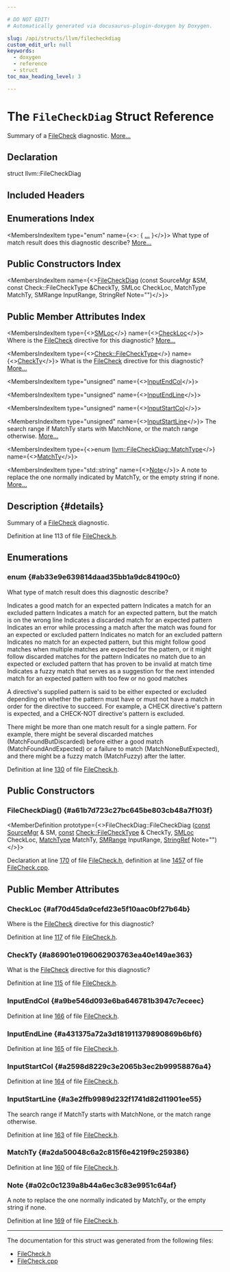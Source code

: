 ```yaml
---

# DO NOT EDIT!
# Automatically generated via docusaurus-plugin-doxygen by Doxygen.

slug: /api/structs/llvm/filecheckdiag
custom_edit_url: null
keywords:
  - doxygen
  - reference
  - struct
toc_max_heading_level: 3

---
```





# The `FileCheckDiag` Struct Reference

<DoxygenPage pluginConfig={pluginConfig}>

Summary of a <a href="/docs/api/classes/llvm/filecheck">FileCheck</a> diagnostic. <a href="#details">More...</a>

## Declaration

<CodeBlock>struct llvm::FileCheckDiag</CodeBlock>

## Included Headers

<IncludesList>
<IncludesListItem
  filePath="llvm/FileCheck/FileCheck.h"
  permalink="/docs/api/files/include/include/llvm/include/llvm/filecheck/filecheck-h"
  isLocal="true" />
</IncludesList>

## Enumerations Index

<MembersIndex>

<MembersIndexItem
  type="enum"
  name={<>:  &#123; <a href="#ab33e9e639814daad35bb1a9dc84190c0">...</a> &#125;</>}>
What type of match result does this diagnostic describe? <a href="#ab33e9e639814daad35bb1a9dc84190c0">More...</a>
</MembersIndexItem>

</MembersIndex>

## Public Constructors Index

<MembersIndex>

<MembersIndexItem
  name={<><a href="#a61b7d723c27bc645be803cb48a7f103f">FileCheckDiag</a> (const SourceMgr &amp;SM, const Check::FileCheckType &amp;CheckTy, SMLoc CheckLoc, MatchType MatchTy, SMRange InputRange, StringRef Note=&quot;&quot;)</>}>
</MembersIndexItem>

</MembersIndex>

## Public Member Attributes Index

<MembersIndex>

<MembersIndexItem
  type={<><a href="/docs/api/classes/llvm/smloc">SMLoc</a></>}
  name={<><a href="#af70d45da9cefd23e5f10aac0bf27b64b">CheckLoc</a></>}>
Where is the <a href="/docs/api/classes/llvm/filecheck">FileCheck</a> directive for this diagnostic? <a href="#af70d45da9cefd23e5f10aac0bf27b64b">More...</a>
</MembersIndexItem>

<MembersIndexItem
  type={<><a href="/docs/api/classes/llvm/check/filechecktype">Check::FileCheckType</a></>}
  name={<><a href="#a86901e0196062903763ea40e149ae363">CheckTy</a></>}>
What is the <a href="/docs/api/classes/llvm/filecheck">FileCheck</a> directive for this diagnostic? <a href="#a86901e0196062903763ea40e149ae363">More...</a>
</MembersIndexItem>

<MembersIndexItem
  type="unsigned"
  name={<><a href="#a9be546d093e6ba646781b3947c7eceec">InputEndCol</a></>}>
</MembersIndexItem>

<MembersIndexItem
  type="unsigned"
  name={<><a href="#a431375a72a3d181911379890869b6bf6">InputEndLine</a></>}>
</MembersIndexItem>

<MembersIndexItem
  type="unsigned"
  name={<><a href="#a2598d8229c3e2065b3ec2b99958876a4">InputStartCol</a></>}>
</MembersIndexItem>

<MembersIndexItem
  type="unsigned"
  name={<><a href="#a3e2ffb9989d232f1741d82d11901ee55">InputStartLine</a></>}>
The search range if MatchTy starts with MatchNone, or the match range otherwise. <a href="#a3e2ffb9989d232f1741d82d11901ee55">More...</a>
</MembersIndexItem>

<MembersIndexItem
  type={<>enum <a href="#ab33e9e639814daad35bb1a9dc84190c0">llvm::FileCheckDiag::MatchType</a></>}
  name={<><a href="#a2da50048c6a2c815f6e4219f9c259386">MatchTy</a></>}>
</MembersIndexItem>

<MembersIndexItem
  type="std::string"
  name={<><a href="#a02c0c1239a8b44a6ec3c83e9951c64af">Note</a></>}>
A note to replace the one normally indicated by MatchTy, or the empty string if none. <a href="#a02c0c1239a8b44a6ec3c83e9951c64af">More...</a>
</MembersIndexItem>

</MembersIndex>

## Description {#details}

Summary of a <a href="/docs/api/classes/llvm/filecheck">FileCheck</a> diagnostic.

Definition at line 113 of file <a href="/docs/api/files/include/include/llvm/include/llvm/filecheck/filecheck-h">FileCheck.h</a>.

<SectionDefinition>

## Enumerations

### enum  {#ab33e9e639814daad35bb1a9dc84190c0}

<MemberDefinition
  prototype="enum llvm::FileCheckDiag::MatchType ">
What type of match result does this diagnostic describe?

<EnumerationList title="Enumeration values">

<Link id="ab33e9e639814daad35bb1a9dc84190c0adcf3e4ffa0433fb40711377d53b4baf1" />
<EnumerationListItem name="MatchFoundAndExpected">
Indicates a good match for an expected pattern
</EnumerationListItem>

<Link id="ab33e9e639814daad35bb1a9dc84190c0a66b95270a54c88af1ba70b794aa836f8" />
<EnumerationListItem name="MatchFoundButExcluded">
Indicates a match for an excluded pattern
</EnumerationListItem>

<Link id="ab33e9e639814daad35bb1a9dc84190c0a3f5c9c6115db2361e358de0c62d43bed" />
<EnumerationListItem name="MatchFoundButWrongLine">
Indicates a match for an expected pattern, but the match is on the wrong line
</EnumerationListItem>

<Link id="ab33e9e639814daad35bb1a9dc84190c0abf168517cbdcc053154c47b20986837b" />
<EnumerationListItem name="MatchFoundButDiscarded">
Indicates a discarded match for an expected pattern
</EnumerationListItem>

<Link id="ab33e9e639814daad35bb1a9dc84190c0ab7e91555667e7182c229428b8f3a6302" />
<EnumerationListItem name="MatchFoundErrorNote">
Indicates an error while processing a match after the match was found for an expected or excluded pattern
</EnumerationListItem>

<Link id="ab33e9e639814daad35bb1a9dc84190c0a4a92716c994d8a58dc2e6b158e2b2f3f" />
<EnumerationListItem name="MatchNoneAndExcluded">
Indicates no match for an excluded pattern
</EnumerationListItem>

<Link id="ab33e9e639814daad35bb1a9dc84190c0afc543db8ad6f068fab3eea06297e0ebc" />
<EnumerationListItem name="MatchNoneButExpected">
Indicates no match for an expected pattern, but this might follow good matches when multiple matches are expected for the pattern, or it might follow discarded matches for the pattern
</EnumerationListItem>

<Link id="ab33e9e639814daad35bb1a9dc84190c0ad139fc8ba0eace914c3d91f8c51c35b1" />
<EnumerationListItem name="MatchNoneForInvalidPattern">
Indicates no match due to an expected or excluded pattern that has proven to be invalid at match time
</EnumerationListItem>

<Link id="ab33e9e639814daad35bb1a9dc84190c0a6c8cff7a0ac871bde6a0e4e33a8e90d2" />
<EnumerationListItem name="MatchFuzzy">
Indicates a fuzzy match that serves as a suggestion for the next intended match for an expected pattern with too few or no good matches
</EnumerationListItem>

</EnumerationList>

A directive&#39;s supplied pattern is said to be either expected or excluded depending on whether the pattern must have or must not have a match in order for the directive to succeed. For example, a CHECK directive&#39;s pattern is expected, and a CHECK-NOT directive&#39;s pattern is excluded.

There might be more than one match result for a single pattern. For example, there might be several discarded matches (MatchFoundButDiscarded) before either a good match (MatchFoundAndExpected) or a failure to match (MatchNoneButExpected), and there might be a fuzzy match (MatchFuzzy) after the latter.

Definition at line <a href="/docs/api/files/include/include/llvm/include/llvm/filecheck/filecheck-h/#l00130">130</a> of file <a href="/docs/api/files/include/include/llvm/include/llvm/filecheck/filecheck-h">FileCheck.h</a>.
</MemberDefinition>

</SectionDefinition>

<SectionDefinition>

## Public Constructors

### FileCheckDiag() {#a61b7d723c27bc645be803cb48a7f103f}

<MemberDefinition
  prototype={<>FileCheckDiag::FileCheckDiag (<a href="/docs/api/files/lib/lib/target/lib/target/aarch64/aarch64promoteconstant-cpp/#a90f8350fecae261c25be85d38b451bff">const</a> <a href="/docs/api/classes/llvm/sourcemgr">SourceMgr</a> &amp; SM, <a href="/docs/api/files/lib/lib/target/lib/target/aarch64/aarch64promoteconstant-cpp/#a90f8350fecae261c25be85d38b451bff">const</a> <a href="/docs/api/classes/llvm/check/filechecktype">Check::FileCheckType</a> &amp; CheckTy, <a href="/docs/api/classes/llvm/smloc">SMLoc</a> CheckLoc, <a href="#ab33e9e639814daad35bb1a9dc84190c0">MatchType</a> MatchTy, <a href="/docs/api/classes/llvm/smrange">SMRange</a> InputRange, <a href="/docs/api/classes/llvm/stringref">StringRef</a> Note=&quot;&quot;)</>}>

Declaration at line <a href="/docs/api/files/include/include/llvm/include/llvm/filecheck/filecheck-h/#l00170">170</a> of file <a href="/docs/api/files/include/include/llvm/include/llvm/filecheck/filecheck-h">FileCheck.h</a>, definition at line <a href="/docs/api/files/lib/lib/filecheck/filecheck-cpp/#l01457">1457</a> of file <a href="/docs/api/files/lib/lib/filecheck/filecheck-cpp">FileCheck.cpp</a>.
</MemberDefinition>

</SectionDefinition>

<SectionDefinition>

## Public Member Attributes

### CheckLoc {#af70d45da9cefd23e5f10aac0bf27b64b}

<MemberDefinition
  prototype="SMLoc llvm::FileCheckDiag::CheckLoc">
Where is the <a href="/docs/api/classes/llvm/filecheck">FileCheck</a> directive for this diagnostic?

Definition at line <a href="/docs/api/files/include/include/llvm/include/llvm/filecheck/filecheck-h/#l00117">117</a> of file <a href="/docs/api/files/include/include/llvm/include/llvm/filecheck/filecheck-h">FileCheck.h</a>.
</MemberDefinition>

### CheckTy {#a86901e0196062903763ea40e149ae363}

<MemberDefinition
  prototype="Check::FileCheckType llvm::FileCheckDiag::CheckTy">
What is the <a href="/docs/api/classes/llvm/filecheck">FileCheck</a> directive for this diagnostic?

Definition at line <a href="/docs/api/files/include/include/llvm/include/llvm/filecheck/filecheck-h/#l00115">115</a> of file <a href="/docs/api/files/include/include/llvm/include/llvm/filecheck/filecheck-h">FileCheck.h</a>.
</MemberDefinition>

### InputEndCol {#a9be546d093e6ba646781b3947c7eceec}

<MemberDefinition
  prototype="unsigned llvm::FileCheckDiag::InputEndCol">

Definition at line <a href="/docs/api/files/include/include/llvm/include/llvm/filecheck/filecheck-h/#l00166">166</a> of file <a href="/docs/api/files/include/include/llvm/include/llvm/filecheck/filecheck-h">FileCheck.h</a>.
</MemberDefinition>

### InputEndLine {#a431375a72a3d181911379890869b6bf6}

<MemberDefinition
  prototype="unsigned llvm::FileCheckDiag::InputEndLine">

Definition at line <a href="/docs/api/files/include/include/llvm/include/llvm/filecheck/filecheck-h/#l00165">165</a> of file <a href="/docs/api/files/include/include/llvm/include/llvm/filecheck/filecheck-h">FileCheck.h</a>.
</MemberDefinition>

### InputStartCol {#a2598d8229c3e2065b3ec2b99958876a4}

<MemberDefinition
  prototype="unsigned llvm::FileCheckDiag::InputStartCol">

Definition at line <a href="/docs/api/files/include/include/llvm/include/llvm/filecheck/filecheck-h/#l00164">164</a> of file <a href="/docs/api/files/include/include/llvm/include/llvm/filecheck/filecheck-h">FileCheck.h</a>.
</MemberDefinition>

### InputStartLine {#a3e2ffb9989d232f1741d82d11901ee55}

<MemberDefinition
  prototype="unsigned llvm::FileCheckDiag::InputStartLine">
The search range if MatchTy starts with MatchNone, or the match range otherwise.

Definition at line <a href="/docs/api/files/include/include/llvm/include/llvm/filecheck/filecheck-h/#l00163">163</a> of file <a href="/docs/api/files/include/include/llvm/include/llvm/filecheck/filecheck-h">FileCheck.h</a>.
</MemberDefinition>

### MatchTy {#a2da50048c6a2c815f6e4219f9c259386}

<MemberDefinition
  prototype="enum llvm::FileCheckDiag::MatchType llvm::FileCheckDiag::MatchTy">

Definition at line <a href="/docs/api/files/include/include/llvm/include/llvm/filecheck/filecheck-h/#l00160">160</a> of file <a href="/docs/api/files/include/include/llvm/include/llvm/filecheck/filecheck-h">FileCheck.h</a>.
</MemberDefinition>

### Note {#a02c0c1239a8b44a6ec3c83e9951c64af}

<MemberDefinition
  prototype="std::string llvm::FileCheckDiag::Note">
A note to replace the one normally indicated by MatchTy, or the empty string if none.

Definition at line <a href="/docs/api/files/include/include/llvm/include/llvm/filecheck/filecheck-h/#l00169">169</a> of file <a href="/docs/api/files/include/include/llvm/include/llvm/filecheck/filecheck-h">FileCheck.h</a>.
</MemberDefinition>

</SectionDefinition>

<hr/>

The documentation for this struct was generated from the following files:

<ul>
<li><a href="/docs/api/files/include/include/llvm/include/llvm/filecheck/filecheck-h">FileCheck.h</a></li>
<li><a href="/docs/api/files/lib/lib/filecheck/filecheck-cpp">FileCheck.cpp</a></li>
</ul>

</DoxygenPage>
